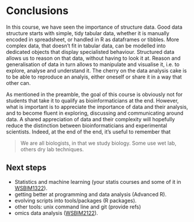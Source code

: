 # Conclusions

In this course, we have seen the importance of structure data. Good
data structure starts with simple, tidy tabular data, whether it is
manually encoded in spreadsheet, or handled in R as dataframes or
tibbles. More complex data, that doesn't fit in tabular data, can be
modelled into dedicated objects that display specialisted
behaviour. Structured data allows us to reason on that data, without
having to look it at. Reason and generalisation of data in turn allows
to manipulate and visualise it, i.e. to explore, analyse and
understand it. The cherry on the data analysis cake is to be able to
reproduce an analyis, either oneself or share it in a way that other
can.

As mentioned in the preamble, the goal of this course is obviously not
for students that take it to qualify as bioinformaticians at the
end. However, what is important is to appreciate the importance of
data and their analysis, and to become fluent in exploring, discussing
and communicating around data. A shared appreciation of data and their
complexity will hopefully reduce the distinction between
bioinformaticians and experimental scientists. Indeed, at the end of
the end, it's useful to remember that

> We are all biologists, in that we study biology. Some use wet lab,
> others dry lab techniques.

## Next steps

- Statistics and machine learning (your statis courses and some of it
  in [WSBIM1322](https://github.com/UCLouvain-CBIO/WSBIM1322)).
- getting better at programming and data analysis (Advanced R).
- evolving scripts into tools/packages (R packages).
- other tools: unix command line and git (provide refs)
- omics data analysis ([WSBIM2122](https://github.com/UCLouvain-CBIO/WSBIM2122)).
